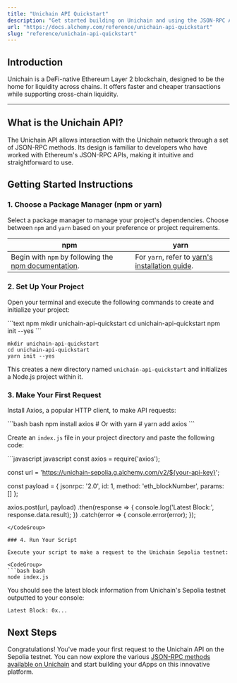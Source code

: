 ```yaml
---
title: "Unichain API Quickstart"
description: "Get started building on Unichain and using the JSON-RPC API"
url: "https://docs.alchemy.com/reference/unichain-api-quickstart"
slug: "reference/unichain-api-quickstart"
---
```


## Introduction

Unichain is a DeFi-native Ethereum Layer 2 blockchain, designed to be the home for liquidity across chains. It offers faster and cheaper transactions while supporting cross-chain liquidity.

***

## What is the Unichain API?

The Unichain API allows interaction with the Unichain network through a set of JSON-RPC methods. Its design is familiar to developers who have worked with Ethereum's JSON-RPC APIs, making it intuitive and straightforward to use.

## Getting Started Instructions

### 1. Choose a Package Manager (npm or yarn)

Select a package manager to manage your project's dependencies. Choose between `npm` and `yarn` based on your preference or project requirements.

| npm                                                                                                                       | yarn                                                                                                |
| ------------------------------------------------------------------------------------------------------------------------- | --------------------------------------------------------------------------------------------------- |
| Begin with `npm` by following the [npm documentation](https://docs.npmjs.com/downloading-and-installing-node-js-and-npm). | For `yarn`, refer to [yarn's installation guide](https://classic.yarnpkg.com/lang/en/docs/install). |

### 2. Set Up Your Project

Open your terminal and execute the following commands to create and initialize your project:

<CodeGroup>
  ```text npm
  mkdir unichain-api-quickstart
  cd unichain-api-quickstart
  npm init --yes
  ```

  ```text yarn
  mkdir unichain-api-quickstart
  cd unichain-api-quickstart
  yarn init --yes
  ```
</CodeGroup>

This creates a new directory named `unichain-api-quickstart` and initializes a Node.js project within it.

### 3. Make Your First Request

Install Axios, a popular HTTP client, to make API requests:

<CodeGroup>
  ```bash bash
  npm install axios
  # Or with yarn
  # yarn add axios
  ```
</CodeGroup>

Create an `index.js` file in your project directory and paste the following code:

<CodeGroup>
  ```javascript javascript
  const axios = require('axios');

  const url = 'https://unichain-sepolia.g.alchemy.com/v2/${your-api-key}';

  const payload = {
    jsonrpc: '2.0',
    id: 1,
    method: 'eth_blockNumber',
    params: []
  };

  axios.post(url, payload)
    .then(response => {
      console.log('Latest Block:', response.data.result);
    })
    .catch(error => {
      console.error(error);
    });
  ```
</CodeGroup>

### 4. Run Your Script

Execute your script to make a request to the Unichain Sepolia testnet:

<CodeGroup>
  ```bash bash
  node index.js
  ```
</CodeGroup>

You should see the latest block information from Unichain's Sepolia testnet outputted to your console:

```
Latest Block: 0x...
```

## Next Steps

Congratulations! You've made your first request to the Unichain API on the Sepolia testnet. You can now explore the various [JSON-RPC methods available on Unichain](/reference/unichain-api-endpoints) and start building your dApps on this innovative platform.
